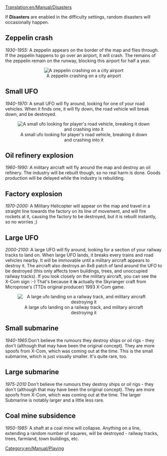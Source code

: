[[Translation:en/Manual/Disasters]]
[[Category:en/Manual/Playing]]

If '''Disasters''' are enabled in the difficulty settings, random disasters will occasionally happen.

== Zeppelin crash ==
''1930-1955:''
A zeppelin appears on the border of the map and flies through. If the zeppelin happens to go over an airport, it will crash. The remains of the zeppelin remain on the runway, blocking this airport for half a year.
<br clear="all">

<center>[[File:en/Manual/Zeppelin.png|center|frame|A zeppelin crashing on a city airport]]</center>
== Small UFO ==
''1940-1970:''
A small UFO will fly around, looking for one of your road vehicles. When it finds one, it will fly down, the road vehicle will break down, and be destroyed.

<center>[[File:en/Manual/Smallufo.png|center|frame|A small ufo looking for player's road vehicle, breaking it down and crashing into it]]</center>

== Oil refinery explosion==
''1960-1990:''
A military aircraft will fly around the map and destroy an oil refinery. The industry will be rebuilt though, so no real harm is done. Goods production will be delayed while the industry is rebuilding.

== Factory explosion ==
''1970-2000:''
A Military Helicopter will appear on the map and travel in a straight line towards the factory on its line of movement, and will fire rockets at it, causing the factory to be destroyed, but it is rebuilt instantly, so no worries ;)

== Large UFO ==
''2000-2100:''
A large UFO will fly around, looking for a section of your railway tracks to land on. When large UFO lands, it breaks every trains and road vehicles nearby. It will be immovable until a military aircraft appears to destroy it. The aircraft also destroys an 8x8 patch of land around the UFO to be destroyed (this only affects town buildings, trees, and unoccupied railway tracks). If you look closely on the military aircraft, you can see the X-Com sign :-) That's because it '''is''' actually the Skyranger craft from Microprose's (TTDs original producer) 1993 X-Com game.

<center>[[File:en/Manual/Largeufo.png|center|frame|A large ufo landing on a railway track, and military aircraft destroying it]]</center>

== Small submarine ==
''1940-1965:''Don't believe the rumours they destroy ships or oil rigs - they don't (although that may have been the original concept). They are more spoofs from X-Com, which was coming out at the time. This is the small submarine, which is just visually smaller. It's quite rare, too.

== Large submarine ==
''1975-2010'' Don't believe the rumours they destroy ships or oil rigs - they don't (although that may have been the original concept). They are more spoofs from X-Com, which was coming out at the time. The larger Submarine is notably larger and a little less rare.

== Coal mine subsidence ==
''1950-1985:''
A shaft at a coal mine will collapse. Anything on a line, extending a random number of squares, will be destroyed - railway tracks, trees, farmland, town buildings, etc.